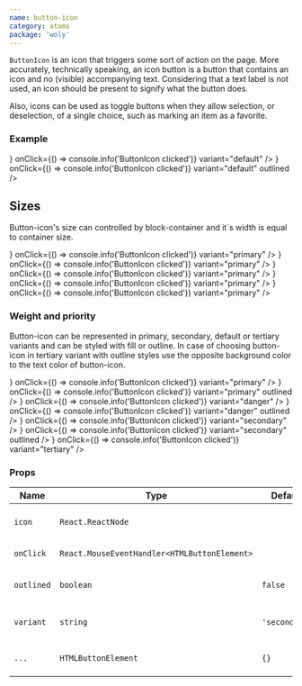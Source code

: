 ```yaml
---
name: button-icon
category: atoms
package: 'woly'
---
```



`ButtonIcon` is an icon that triggers some sort of action on the page.
More accurately, technically speaking, an icon button is a button that contains an icon and no (visible) accompanying text.
Considering that a text label is not used, an icon should be present to signify what the button does.

Also, icons can be used as toggle buttons when they allow selection, or deselection, of a single choice, such as marking an item as a favorite.

### Example

<Playground>
  <ButtonIcon
    icon={<IconSearch />}
    onClick={() => console.info('ButtonIcon clicked')}
    variant="default"
  />
  <ButtonIcon
    icon={<IconSearch />}
    onClick={() => console.info('ButtonIcon clicked')}
    variant="default"
    outlined
  />
</Playground>

## Sizes

Button-icon's size can controlled by block-container and it`s width is equal to container size.

<Playground>
  <block.N>
    <ButtonIcon
      icon={<IconSearch />}
      onClick={() => console.info('ButtonIcon clicked')}
      variant="primary"
    />
  </block.N>
  <block.XS>
    <ButtonIcon
      icon={<IconSearch />}
      onClick={() => console.info('ButtonIcon clicked')}
      variant="primary"
    />
  </block.XS>
  <block.S>
    <ButtonIcon
      icon={<IconSearch />}
      onClick={() => console.info('ButtonIcon clicked')}
      variant="primary"
    />
  </block.S>
  <block.M>
    <ButtonIcon
      icon={<IconEyeOpened />}
      onClick={() => console.info('ButtonIcon clicked')}
      variant="primary"
    />
  </block.M>
  <block.L>
    <ButtonIcon
      icon={<IconEyeOpened />}
      onClick={() => console.info('ButtonIcon clicked')}
      variant="primary"
    />
  </block.L>
</Playground>

### Weight and priority

Button-icon can be represented in primary, secondary, default or tertiary variants and can be styled with fill or outline.
In case of choosing button-icon in tertiary variant with outline styles use the opposite background color to the text color of button-icon.

<Playground>
  <ButtonIcon
    icon={<IconSearch />}
    onClick={() => console.info('ButtonIcon clicked')}
    variant="primary"
  />
  <ButtonIcon
    icon={<IconSearch />}
    onClick={() => console.info('ButtonIcon clicked')}
    variant="primary"
    outlined
  />
  <ButtonIcon
    icon={<IconSearch />}
    onClick={() => console.info('ButtonIcon clicked')}
    variant="danger"
  />
  <ButtonIcon
    icon={<IconSearch />}
    onClick={() => console.info('ButtonIcon clicked')}
    variant="danger"
    outlined
  />
  <ButtonIcon
    icon={<IconSearch />}
    onClick={() => console.info('ButtonIcon clicked')}
    variant="secondary"
  />
  <ButtonIcon
    icon={<IconSearch />}
    onClick={() => console.info('ButtonIcon clicked')}
    variant="secondary"
    outlined
  />
  <ButtonIcon
    icon={<IconSearch />}
    onClick={() => console.info('ButtonIcon clicked')}
    variant="tertiary"
  />
</Playground>

### Props

| Name       | Type                                         | Default       | Description                                        |
| ---------- | -------------------------------------------- | ------------- | -------------------------------------------------- |
| `icon`     | `React.ReactNode`                            |               | Set the icon component inside the button           |
| `onClick`  | `React.MouseEventHandler<HTMLButtonElement>` |               | Callback when button clicked                       |
| `outlined` | `boolean`                                    | `false`       | Change button-icon`s view from filled to outlined  |
| `variant`  | `string`                                     | `'secondary'` | Variant prop to style ButtonIcon component         |
| `...`      | `HTMLButtonElement`                          | `{}`          | Other props are inherited from `HTMLButtonElement` |
